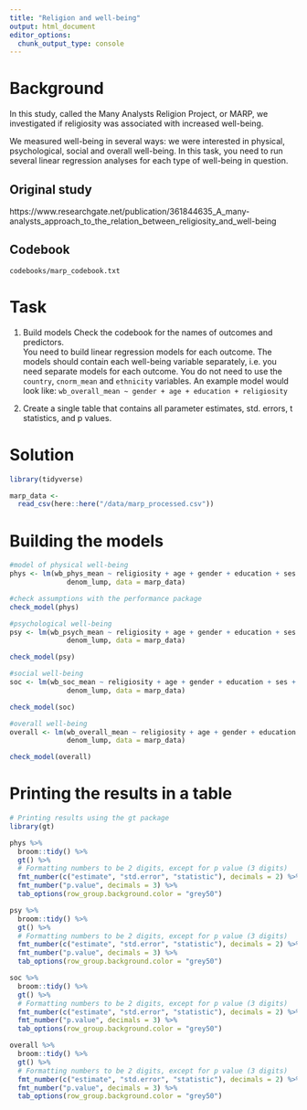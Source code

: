 ---
title: "Religion and well-being"
output: html_document
editor_options: 
  chunk_output_type: console
---

# Background
In this study, called the Many Analysts Religion Project, or MARP, we investigated if religiosity was associated with increased well-being. 

We measured well-being in several ways: we were interested in physical, psychological, social and overall well-being. In this task, you need to run several linear regression analyses for each type of well-being in question.

## Original study
https://www.researchgate.net/publication/361844635_A_many-analysts_approach_to_the_relation_between_religiosity_and_well-being

## Codebook
`codebooks/marp_codebook.txt`

# Task

1) Build models
Check the codebook for the names of outcomes and predictors.  
You need to build linear regression models for each outcome. The models should contain each well-being variable separately, i.e. you need separate models for each outcome. You do not need to use the `country`, `cnorm_mean` and `ethnicity` variables.
An example model would look like: `wb_overall_mean ~ gender + age + education + religiosity`

2) Create a single table that contains all parameter estimates, std. errors, t statistics, and p values.

# Solution
```{r setup}
library(tidyverse)

marp_data <- 
  read_csv(here::here("/data/marp_processed.csv"))
```

# Building the models
```{r}
#model of physical well-being
phys <- lm(wb_phys_mean ~ religiosity + age + gender + education + ses +
              denom_lump, data = marp_data)

#check assumptions with the performance package
check_model(phys)

#psychological well-being
psy <- lm(wb_psych_mean ~ religiosity + age + gender + education + ses +
              denom_lump, data = marp_data)

check_model(psy)

#social well-being
soc <- lm(wb_soc_mean ~ religiosity + age + gender + education + ses +
              denom_lump, data = marp_data)

check_model(soc)

#overall well-being
overall <- lm(wb_overall_mean ~ religiosity + age + gender + education + ses +
              denom_lump, data = marp_data)

check_model(overall)
```

# Printing the results in a table
```{r}
# Printing results using the gt package
library(gt) 

phys %>% 
  broom::tidy() %>% 
  gt() %>% 
  # Formatting numbers to be 2 digits, except for p value (3 digits)
  fmt_number(c("estimate", "std.error", "statistic"), decimals = 2) %>% 
  fmt_number("p.value", decimals = 3) %>% 
  tab_options(row_group.background.color = "grey50")

psy %>% 
  broom::tidy() %>% 
  gt() %>% 
  # Formatting numbers to be 2 digits, except for p value (3 digits)
  fmt_number(c("estimate", "std.error", "statistic"), decimals = 2) %>% 
  fmt_number("p.value", decimals = 3) %>% 
  tab_options(row_group.background.color = "grey50")

soc %>% 
  broom::tidy() %>% 
  gt() %>% 
  # Formatting numbers to be 2 digits, except for p value (3 digits)
  fmt_number(c("estimate", "std.error", "statistic"), decimals = 2) %>% 
  fmt_number("p.value", decimals = 3) %>% 
  tab_options(row_group.background.color = "grey50")

overall %>% 
  broom::tidy() %>% 
  gt() %>% 
  # Formatting numbers to be 2 digits, except for p value (3 digits)
  fmt_number(c("estimate", "std.error", "statistic"), decimals = 2) %>% 
  fmt_number("p.value", decimals = 3) %>% 
  tab_options(row_group.background.color = "grey50")
```
